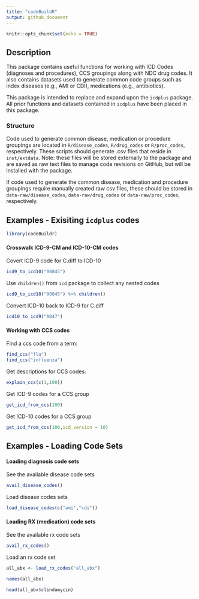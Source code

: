 ```yaml
---
title: "codeBuildR"
output: github_document
---
```


```r
knitr::opts_chunk$set(echo = TRUE)
```

## Description

This package contains useful functions for working with ICD Codes (diagnoses and
procedures), CCS groupings along with NDC drug codes. It also contains datasets used to generate common code groups such as index diseases (e.g., AMI or CDI), 
medications (e.g., antibiotics). 

This package is intended to replace and expand upon the `icdplus` package. All
prior functions and datasets contained in `icdplus` have been placed in this package.

### Structure

Code used to generate common disease, medication or procedure groupings are 
located in `R/disease_codes`, `R/drug_codes` or `R/proc_codes`, respectively. 
These scripts should generate .csv files that reside in `inst/extdata`. Note: 
these files will be stored externally to the package and are saved as raw text
files to manage code revisions on GitHub, but will be installed with the package.

If code used to generate the common disease, medication and procedure groupings
require manually created raw csv files, these should be stored in `data-raw/disease_codes`, `data-raw/drug_codes` or `data-raw/proc_codes`, respectively.


## Examples - Exisiting `icdplus` codes

```r
library(codeBuildr)
```


#### Crosswalk ICD-9-CM and ICD-10-CM codes

Covert ICD-9 code for C.diff to ICD-10
```r
icd9_to_icd10("00845")
```

Use `children()` from `icd` package to collect any nested codes
```r
icd9_to_icd10("00845") %>% children()
```

Convert ICD-10 back to ICD-9 for C.diff
```r
icd10_to_icd9("A047")
```

#### Working with CCS codes

Find a ccs code from a term:
```r
find_ccs("flu")
find_ccs("influenza")
```

Get descriptions for CCS codes:
```r
explain_ccs(c(1,100))
```

Get ICD-9 codes for a CCS group
```r
get_icd_from_ccs(100)
```

Get ICD-10 codes for a CCS group
```r
get_icd_from_ccs(100,icd_version = 10)
```


## Examples - Loading Code Sets

#### Loading diagnosis code sets

See the available disease code sets
```r
avail_disease_codes()
```

Load disease codes sets
```r
load_disease_codes(c("ami","cdi"))
```


#### Loading RX (medication) code sets

See the available rx code sets
```r
avail_rx_codes()
```

Load an rx code set
```r
all_abx <- load_rx_codes("all_abx")

names(all_abx)

head(all_abx$clindamycin)
```
